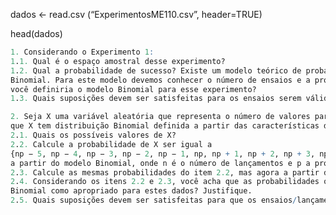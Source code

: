 dados <- read.csv ("ExperimentosME110.csv", header=TRUE)

head(dados)

```{r}
1. Considerando o Experimento 1:
1.1. Qual é o espaço amostral desse experimento?
1.2. Qual a probabilidade de sucesso? Existe um modelo teórico de probabilidade chamado modelo
Binomial. Para este modelo devemos conhecer o número de ensaios e a probabilidade de sucesso. Como
você definiria o modelo Binomial para esse experimento?
1.3. Quais suposições devem ser satisfeitas para os ensaios serem válidos?

2. Seja X uma variável aleatória que representa o número de valores pares em n lançamentos. Assuma
que X tem distribuição Binomial definida a partir das características do Experimento 1.
2.1. Quais os possíveis valores de X?
2.2. Calcule a probabilidade de X ser igual a
{np − 5, np − 4, np − 3, np − 2, np − 1, np, np + 1, np + 2, np + 3, np + 4, np + 5}
a partir do modelo Binomial, onde n é o número de lançamentos e p a probabilidade de sucesso.
2.3. Calcule as mesmas probabilidades do item 2.2, mas agora a partir dos dados observados.
2.4. Considerando os itens 2.2 e 2.3, você acha que as probabilidades observadas justificam o modelo
Binomial como apropriado para estes dados? Justifique.
2.5. Quais suposições devem ser satisfeitas para que os ensaios/lançamentos sejam válidos?
```

